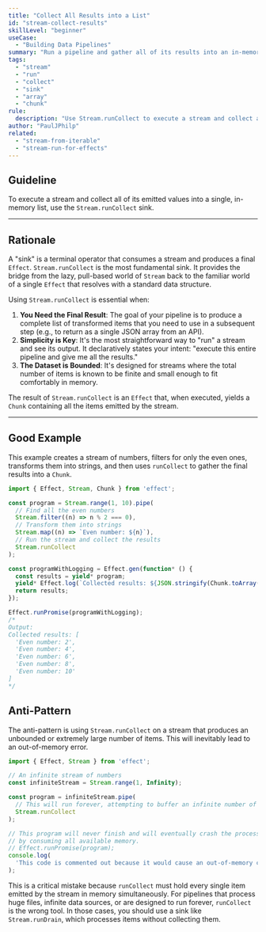 ```yaml
---
title: "Collect All Results into a List"
id: "stream-collect-results"
skillLevel: "beginner"
useCase:
  - "Building Data Pipelines"
summary: "Run a pipeline and gather all of its results into an in-memory array."
tags:
  - "stream"
  - "run"
  - "collect"
  - "sink"
  - "array"
  - "chunk"
rule:
  description: "Use Stream.runCollect to execute a stream and collect all its emitted values into a Chunk."
author: "PaulJPhilp"
related:
  - "stream-from-iterable"
  - "stream-run-for-effects"
---
```


## Guideline

To execute a stream and collect all of its emitted values into a single, in-memory list, use the `Stream.runCollect` sink.

---

## Rationale

A "sink" is a terminal operator that consumes a stream and produces a final `Effect`. `Stream.runCollect` is the most fundamental sink. It provides the bridge from the lazy, pull-based world of `Stream` back to the familiar world of a single `Effect` that resolves with a standard data structure.

Using `Stream.runCollect` is essential when:

1.  **You Need the Final Result**: The goal of your pipeline is to produce a complete list of transformed items that you need to use in a subsequent step (e.g., to return as a single JSON array from an API).
2.  **Simplicity is Key**: It's the most straightforward way to "run" a stream and see its output. It declaratively states your intent: "execute this entire pipeline and give me all the results."
3.  **The Dataset is Bounded**: It's designed for streams where the total number of items is known to be finite and small enough to fit comfortably in memory.

The result of `Stream.runCollect` is an `Effect` that, when executed, yields a `Chunk` containing all the items emitted by the stream.

---

## Good Example

This example creates a stream of numbers, filters for only the even ones, transforms them into strings, and then uses `runCollect` to gather the final results into a `Chunk`.

```typescript
import { Effect, Stream, Chunk } from 'effect';

const program = Stream.range(1, 10).pipe(
  // Find all the even numbers
  Stream.filter((n) => n % 2 === 0),
  // Transform them into strings
  Stream.map((n) => `Even number: ${n}`),
  // Run the stream and collect the results
  Stream.runCollect
);

const programWithLogging = Effect.gen(function* () {
  const results = yield* program;
  yield* Effect.log(`Collected results: ${JSON.stringify(Chunk.toArray(results))}`);
  return results;
});

Effect.runPromise(programWithLogging);
/*
Output:
Collected results: [
  'Even number: 2',
  'Even number: 4',
  'Even number: 6',
  'Even number: 8',
  'Even number: 10'
]
*/
```

## Anti-Pattern

The anti-pattern is using `Stream.runCollect` on a stream that produces an unbounded or extremely large number of items. This will inevitably lead to an out-of-memory error.

```typescript
import { Effect, Stream } from 'effect';

// An infinite stream of numbers
const infiniteStream = Stream.range(1, Infinity);

const program = infiniteStream.pipe(
  // This will run forever, attempting to buffer an infinite number of items.
  Stream.runCollect
);

// This program will never finish and will eventually crash the process
// by consuming all available memory.
// Effect.runPromise(program);
console.log(
  'This code is commented out because it would cause an out-of-memory crash.'
);
```

This is a critical mistake because `runCollect` must hold every single item emitted by the stream in memory simultaneously. For pipelines that process huge files, infinite data sources, or are designed to run forever, `runCollect` is the wrong tool. In those cases, you should use a sink like `Stream.runDrain`, which processes items without collecting them.
